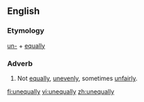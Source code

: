 ==English==

===Etymology===
[[un-]] + [[equally]]

===Adverb===
{{en-adv}}

#Not [[equally]], [[unevenly]], sometimes [[unfairly]].

[[fi:unequally]]
[[vi:unequally]]
[[zh:unequally]]